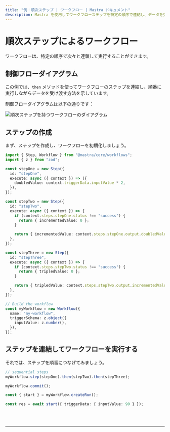 ---
title: "例：順次ステップ | ワークフロー | Mastra ドキュメント"
description: Mastra を使用してワークフローステップを特定の順序で連結し、データを受け渡す例。
---


# 順次ステップによるワークフロー

ワークフローは、特定の順序で次々と連鎖して実行することができます。

## 制御フローダイアグラム

この例では、`then` メソッドを使ってワークフローのステップを連結し、順番に実行しながらデータを受け渡す方法を示しています。

制御フローダイアグラムは以下の通りです：

<img
  src="/sequential-chains.png"
  alt="順次ステップを持つワークフローのダイアグラム"
  width={600}
/>

## ステップの作成

まず、ステップを作成し、ワークフローを初期化しましょう。

```ts showLineNumbers copy
import { Step, Workflow } from "@mastra/core/workflows";
import { z } from "zod";

const stepOne = new Step({
  id: "stepOne",
  execute: async ({ context }) => ({
    doubledValue: context.triggerData.inputValue * 2,
  }),
});

const stepTwo = new Step({
  id: "stepTwo",
  execute: async ({ context }) => {
    if (context.steps.stepOne.status !== "success") {
      return { incrementedValue: 0 };
    }

    return { incrementedValue: context.steps.stepOne.output.doubledValue + 1 };
  },
});

const stepThree = new Step({
  id: "stepThree",
  execute: async ({ context }) => {
    if (context.steps.stepTwo.status !== "success") {
      return { tripledValue: 0 };
    }

    return { tripledValue: context.steps.stepTwo.output.incrementedValue * 3 };
  },
});

// Build the workflow
const myWorkflow = new Workflow({
  name: "my-workflow",
  triggerSchema: z.object({
    inputValue: z.number(),
  }),
});
```

## ステップを連結してワークフローを実行する

それでは、ステップを順番につなげてみましょう。

```ts showLineNumbers copy
// sequential steps
myWorkflow.step(stepOne).then(stepTwo).then(stepThree);

myWorkflow.commit();

const { start } = myWorkflow.createRun();

const res = await start({ triggerData: { inputValue: 90 } });
```

<br />
<br />
<hr className="dark:border-[#404040] border-gray-300" />
<br />
<br />
<GithubLink
  link={
    "https://github.com/mastra-ai/mastra/blob/main/examples/basics/workflows/workflow-with-sequential-steps"
  }
/>

